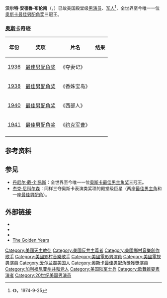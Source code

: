 {{expand english|time=2013-04-13T05:17:38+00:00}}
{{艺人
| name = {{lang|en|Walter Brennan}}<br>沃尔特·布伦南
| image = Walter Brennan in Meet John Doe trailer.jpg
| type = 男演员
| birth_name = 
| birth_date = {{Birth date|1894|7|25|mf=y}}
| birth_place = {{USA}}[[马萨诸塞州|马萨诸塞州]][[林恩_(麻薩諸塞州)|林恩]]
| death_date = {{Death date and age|1974|9|21|1894|7|25|mf=y}}
| death_place = {{USA}}[[加利福尼亚州|加利福尼亚州]][[奧克斯納德_(加利福尼亞州)|奧克斯納德]]
| nationality = {{USA}}
| spouse =  {{lang|en|{{marriage|Ruth Wells|1920|1974}}}}
| occupation = [[演员|演员]]<br>[[军人|军人]]
| parents = {{lang|en|William Brennan}}<br>{{lang|en|Margaret Flanagan}}
| years_active = 1925{{ndash}}1974
| children = {{lang|en|Andrew}}、{{lang|en|Ruth}}、{{lang|en|Arthur}}
| academyawards = '''[[奥斯卡最佳男配角奖|最佳男配角奖]]'''<br>1936年《[[夺妻记|夺妻记]]》<br>1938年《[[香姝宝岛|香姝宝岛]]》<br>1940年《[[西部人|西部人]]》
}}
'''沃尔特·安德魯·布伦南'''（{{lang-en|Walter Andrew Brennan}}，{{bd|1894年|7月25日|1974年|9月21日}}）已故美国殿堂级[[男演员|男演员]]、[[军人|军人]]<ref>《{{link-en|综艺讣告|Variety Obituaries}}》，1974-9-25</ref>，全世界至今唯一一位[[奥斯卡最佳男配角奖|奥斯卡最佳男配角奖]]三冠王。

===[[奥斯卡|奥斯卡]]奇迹===
{| class="wikitable"
|-
! 年份
! 奖项
! 片名
! 结果
|-
| [[第9届学院奖|1936]]
| [[奥斯卡最佳男配角奖|最佳男配角奖]]
| 《夺妻记》
| {{won}}
|-
| [[第11届学院奖|1938]]
|[[奥斯卡最佳男配角奖|最佳男配角奖]]
| 《香姝宝岛》
| {{won}}
|-
| [[第13届学院奖|1940]]
|[[奥斯卡最佳男配角奖|最佳男配角奖]]
| 《西部人》
| {{won}}
|-
| [[第14届学院奖|1941]]
| [[奥斯卡最佳男配角奖|最佳男配角奖]]
| 《[[约克军曹_(电影)|约克军曹]]》
| {{nom}}
|-
|}

==参考资料==
{{Reflist}}

==参见==
* [[丹尼尔·戴-刘易斯|丹尼尔·戴-刘易斯]]：全世界至今唯一一位[[奥斯卡最佳男主角奖|奥斯卡最佳男主角奖]]三冠王。
* [[杰克·尼科尔森|杰克·尼科尔森]]：同样三夺奥斯卡表演类奖项的殿堂级巨星（两座[[奥斯卡最佳男主角奖|最佳男主角]]和一座[[奥斯卡最佳男配角奖|最佳男配角]]）。

==外部链接==
*{{IMDb name|0000974}}
*{{tcmdb name|id=21833}}
*{{Amg name|8313}}
*[https://web.archive.org/web/20070326145558/http://www.thegoldenyears.org/brennan.html The Golden Years]
{{奧斯卡最佳男配角獎}}
{{Authority control}}

{{DEFAULTSORT:Brennan, Walter}}
[[Category:美國天主教徒|Category:美國天主教徒]]
[[Category:美國反共主義者|Category:美國反共主義者]]
[[Category:美國鄉村音樂創作歌手|Category:美國鄉村音樂創作歌手]]
[[Category:美國鄉村音樂歌手|Category:美國鄉村音樂歌手]]
[[Category:美國電影男演員|Category:美國電影男演員]]
[[Category:美國電視男演員|Category:美國電視男演員]]
[[Category:爱尔兰裔美国人|Category:爱尔兰裔美国人]]
[[Category:奧斯卡最佳男配角獎獲獎演員|Category:奧斯卡最佳男配角獎獲獎演員]]
[[Category:加利福尼亚州共和党人|Category:加利福尼亚州共和党人]]
[[Category:美国陆军士兵|Category:美国陆军士兵]]
[[Category:歌舞雜耍表演者|Category:歌舞雜耍表演者]]
[[Category:20世纪美国男演员|Category:20世纪美国男演员]]